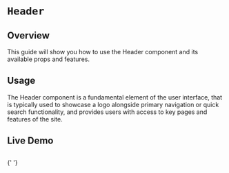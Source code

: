 
<Meta of={HeaderStories} />

# `Header`

## Overview

This guide will show you how to use the Header component and its available props and features.

## Usage

The Header component is a fundamental element of the user interface, that is typically used to showcase a logo alongside primary navigation or quick search functionality, and provides users with access to key pages and features of the site.

## Live Demo

##

<Canvas of={HeaderStories.Header} />{' '}

